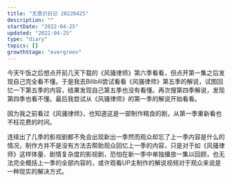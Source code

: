 ```yaml
---
title: "无意识日记 20220425"
description: ""
startDate: "2022-04-25"
updated: "2022-04-25"
type: "diary"
topics: []
growthStage: "evergreen"
---
```


今天午饭之后想点开前几天下载的《风骚律师》第六季看看，但点开第一集之后发现自己完全看不懂。于是我去Bilibili尝试看看《风骚律师》第五季的解说，试图回忆一下第五季的内容，结果发现自己第五季也没有看懂。再次搜第四季解说，发现第四季也看不懂。最后我尝试从《风骚律师》的第一季的解说开始看看。

因为我之前看过《风骚律师》，也知道这是一部制作精良的剧，从第一季重新看也不枉花费的时间。

连续出了几季的影视剧都不免会出现新出一季然而观众却忘了上一季内容是什么的情况，制作方并不是没有方法去帮助观众回忆上一季的内容，只是对于如《风骚律师》这样体量、剧情复杂度的影视剧，恐怕在新一季中单独播放一集以回顾，也无法完全概括上一季的全部内容的，或许观看UP主制作的解说视频对于观众来说是一种现实的解决方式。